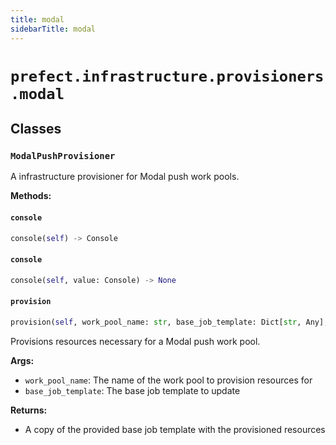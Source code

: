 ```yaml
---
title: modal
sidebarTitle: modal
---
```


# `prefect.infrastructure.provisioners.modal`

## Classes

### `ModalPushProvisioner` <sup><a href="https://github.com/prefecthq/prefect/blob/main/src/prefect/infrastructure/provisioners/modal.py#L27" target="_blank"><Icon icon="github" style="width: 14px; height: 14px;" /></a></sup>


A infrastructure provisioner for Modal push work pools.


**Methods:**

#### `console` <sup><a href="https://github.com/prefecthq/prefect/blob/main/src/prefect/infrastructure/provisioners/modal.py#L36" target="_blank"><Icon icon="github" style="width: 14px; height: 14px;" /></a></sup>

```python
console(self) -> Console
```

#### `console` <sup><a href="https://github.com/prefecthq/prefect/blob/main/src/prefect/infrastructure/provisioners/modal.py#L40" target="_blank"><Icon icon="github" style="width: 14px; height: 14px;" /></a></sup>

```python
console(self, value: Console) -> None
```

#### `provision` <sup><a href="https://github.com/prefecthq/prefect/blob/main/src/prefect/infrastructure/provisioners/modal.py#L144" target="_blank"><Icon icon="github" style="width: 14px; height: 14px;" /></a></sup>

```python
provision(self, work_pool_name: str, base_job_template: Dict[str, Any], client: Optional['PrefectClient'] = None) -> Dict[str, Any]
```

Provisions resources necessary for a Modal push work pool.

**Args:**
- `work_pool_name`: The name of the work pool to provision resources for
- `base_job_template`: The base job template to update

**Returns:**
- A copy of the provided base job template with the provisioned resources

